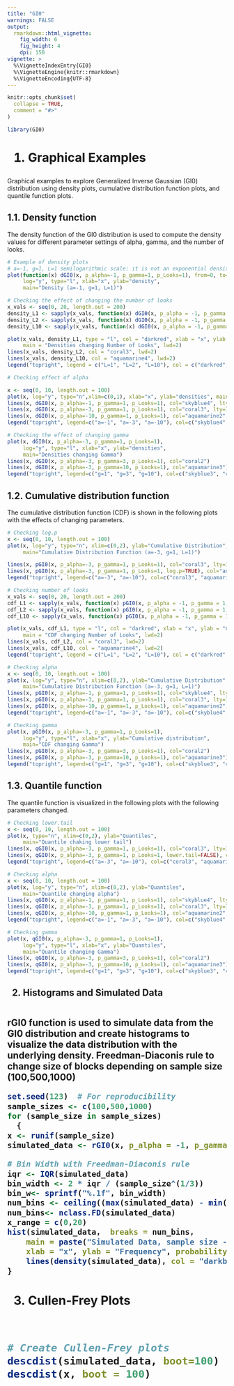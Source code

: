 ```yaml
---
title: "GI0"
warnings: FALSE
output: 
  rmarkdown::html_vignette:
    fig_width: 6
    fig_height: 4
    dpi: 150
vignette: >
  %\VignetteIndexEntry{GI0}
  %\VignetteEngine{knitr::rmarkdown}
  %\VignetteEncoding{UTF-8}
---
```


```r
knitr::opts_chunk$set(
  collapse = TRUE,
  comment = "#>"
)
```

```r
library(GI0)

```
<h1> 1. Graphical Examples</h1>

Graphical examples to explore Generalized Inverse Gaussian (GI0) distribution using density plots, cumulative distribution function plots, and quantile function plots.

<h2>1.1. Density function</h2>

The density function of the GI0 distribution is used to compute the density values for different parameter settings of alpha, gamma, and the number of looks.

```r
# Example of density plots
# a=-1, g=1, L=1 semilogarithmic scale: it is not an exponential density
plot(function(x) dGI0(x, p_alpha=-1, p_gamma=1, p_Looks=1), from=0, to=10, 
     log="y", type="l", xlab="x", ylab="density",
     main="Density (a=-1, g=1, L=1)")
```
```r
# Checking the effect of changing the number of looks
x_vals <- seq(0, 20, length.out = 200)
density_L1 <- sapply(x_vals, function(x) dGI0(x, p_alpha = -1, p_gamma = 1, p_Looks = 1))
density_L2 <- sapply(x_vals, function(x) dGI0(x, p_alpha = -1, p_gamma = 1, p_Looks = 2))
density_L10 <- sapply(x_vals, function(x) dGI0(x, p_alpha = -1, p_gamma = 1, p_Looks = 10))

plot(x_vals, density_L1, type = "l", col = "darkred", xlab = "x", ylab = "densities",
     main = "Densities changing Number of Looks", lwd=2)
lines(x_vals, density_L2, col = "coral3", lwd=2)
lines(x_vals, density_L10, col = "aquamarine4", lwd=2)
legend("topright", legend = c("L=1", "L=2", "L=10"), col = c("darkred", "coral3", "aquamarine4"), lty = 1)
```

```r

# Checking effect of alpha

x <- seq(0, 10, length.out = 100) 
plot(x, log="y", type="n",xlim=c(0,1), xlab="x", ylab="densities", main="Densities changing Alpha")
lines(x, dGI0(x, p_alpha=-1, p_gamma=1, p_Looks=1), col="skyblue4", lty=1,lwd=2)
lines(x, dGI0(x, p_alpha=-3, p_gamma=1, p_Looks=1), col="coral3", lty=1,lwd=2)
lines(x, dGI0(x, p_alpha=-10, p_gamma=1, p_Looks=1), col="aquamarine2", lty=1,lwd=2)
legend("topright", legend=c("a=-1", "a=-3", "a=-10"), col=c("skyblue4", "coral3", "aquamarine2"), lty=1)

```
```r
# Checking the effect of changing gamma
plot(x, dGI0(x, p_alpha=-3, p_gamma=1, p_Looks=1),  
     log="y", type="l", xlab="x", ylab="densities",
     main="Densities changing Gamma")
lines(x, dGI0(x, p_alpha=-3, p_gamma=3, p_Looks=1), col="coral2")
lines(x, dGI0(x, p_alpha=-3, p_gamma=10, p_Looks=1), col="aquamarine3")
legend("topright", legend=c("g=1", "g=3", "g=10"), col=c("skyblue3", "coral2", "aquamarine3"), lty=1)
```
<h2>1.2. Cumulative distribution function</h2>

The cumulative distribution function (CDF) is shown in the following plots with the effects of changing parameters.

```r
# Checking log.p
x <- seq(0, 10, length.out = 100) 
plot(x, log="y", type="n", xlim=c(0,2), ylab="Cumulative Distribution",
     main="Cumulative Distribution Function (a=-3, g=1, L=1)")

lines(x, pGI0(x, p_alpha=-3, p_gamma=1, p_Looks=1), col="coral3", lty=1,lwd=2)
lines(x, pGI0(x, p_alpha=-3, p_gamma=1, p_Looks=1, log.p=TRUE), col="aquamarine2", lty=1,lwd=2)
legend("topright", legend=c("a=-3", "a=-10"), col=c("coral3", "aquamarine2"), lty=1)

```
```r
# Checking number of looks
x_vals <- seq(0, 20, length.out = 200)
cdf_L1 <- sapply(x_vals, function(x) pGI0(x, p_alpha = -1, p_gamma = 1, p_Looks = 1))
cdf_L2 <- sapply(x_vals, function(x) pGI0(x, p_alpha = -1, p_gamma = 1, p_Looks = 2))
cdf_L10 <- sapply(x_vals, function(x) pGI0(x, p_alpha = -1, p_gamma = 1, p_Looks = 10))

plot(x_vals, cdf_L1, type = "l", col = "darkred", xlab = "x", ylab = "Cumulative distribution",
     main = "CDF changing Number of Looks", lwd=2)
lines(x_vals, cdf_L2, col = "coral3", lwd=2)
lines(x_vals, cdf_L10, col = "aquamarine4", lwd=2)
legend("topright", legend = c("L=1", "L=2", "L=10"), col = c("darkred", "coral3", "aquamarine4"), lty = 1)


```
```r
# Checking alpha
x <- seq(0, 10, length.out = 100) 
plot(x, log="y", type="n", xlim=c(0,2), ylab="Cumulative Distribution",
     main="Cumulative Distribution Function (a=-3, g=1, L=1)")
lines(x, pGI0(x, p_alpha=-1, p_gamma=1, p_Looks=1), col="skyblue4", lty=1,lwd=2)
lines(x, pGI0(x, p_alpha=-3, p_gamma=1, p_Looks=1), col="coral3", lty=1,lwd=2)
lines(x, pGI0(x, p_alpha=-10, p_gamma=1, p_Looks=1), col="aquamarine2", lty=1,lwd=2)
legend("topright", legend=c("a=-1", "a=-3", "a=-10"), col=c("skyblue4", "coral3", "aquamarine2"), lty=1)


```
```r
# Checking gamma
plot(x, pGI0(x, p_alpha=-3, p_gamma=1, p_Looks=1),  
     log="y", type="l", xlab="x", ylab="Cumulative distribution",
     main="CDF changing Gamma")
lines(x, pGI0(x, p_alpha=-3, p_gamma=3, p_Looks=1), col="coral2")
lines(x, pGI0(x, p_alpha=-3, p_gamma=10, p_Looks=1), col="aquamarine3")
legend("topright", legend=c("g=1", "g=3", "g=10"), col=c("skyblue3", "coral2", "aquamarine3"), lty=1)
```
<h2>1.3. Quantile function</h2>

The quantile function is visualized in the following plots with the following parameters  changed. 

```r
# Checking lower.tail
x <- seq(0, 10, length.out = 100) 
plot(x, type="n", xlim=c(0,2), ylab="Quantiles",
     main="Quantile chaking lower tail")
lines(x, qGI0(x, p_alpha=-3, p_gamma=1, p_Looks=1), col="coral3", lty=1,lwd=2)
lines(x, qGI0(x, p_alpha=-3, p_gamma=1, p_Looks=1, lower.tail=FALSE), col="aquamarine2", lty=1,lwd=2)
legend("topright", legend=c("a=-3", "a=-10"), col=c("coral3", "aquamarine2"), lty=1)

```

```r
# Checking alpha
x <- seq(0, 10, length.out = 100) 
plot(x, log="y", type="n", xlim=c(0,2), ylab="Quantiles",
     main="Quantile changing alpha")
lines(x, qGI0(x, p_alpha=-1, p_gamma=1, p_Looks=1), col="skyblue4", lty=1,lwd=2)
lines(x, qGI0(x, p_alpha=-3, p_gamma=1, p_Looks=1), col="coral3", lty=1,lwd=2)
lines(x, qGI0(x, p_alpha=-10, p_gamma=1, p_Looks=1), col="aquamarine2", lty=1,lwd=2)
legend("topright", legend=c("a=-1", "a=-3", "a=-10"), col=c("skyblue4", "coral3", "aquamarine2"), lty=1)


```
```r
# Checking gamma
plot(x, qGI0(x, p_alpha=-3, p_gamma=1, p_Looks=1),  
     log="y", type="l", xlab="x", ylab="Quantiles",
     main="Quantile changing Gamma")
lines(x, qGI0(x, p_alpha=-3, p_gamma=3, p_Looks=1), col="coral2")
lines(x, qGI0(x, p_alpha=-3, p_gamma=10, p_Looks=1), col="aquamarine3")
legend("topright", legend=c("g=1", "g=3", "g=10"), col=c("skyblue3", "coral2", "aquamarine3"), lty=1)
```
<h2>2. Histograms and Simulated Data<h2>

rGI0 function is used to simulate data from the GI0 distribution and create histograms to visualize the data distribution with the underlying density. Freedman-Diaconis rule to change size of blocks depending on sample size (100,500,1000)

```r
set.seed(123)  # For reproducibility
sample_sizes <- c(100,500,1000) 
for (sample_size in sample_sizes)
  {
x <- runif(sample_size)
simulated_data <- rGI0(x, p_alpha = -1, p_gamma = 1, p_Looks = 1)

# Bin Width with Freedman-Diaconis rule
iqr <- IQR(simulated_data)
bin_width <- 2 * iqr / (sample_size^(1/3))
bin_w<- sprintf("%.1f", bin_width)
num_bins <- ceiling((max(simulated_data) - min(simulated_data)) / bin_width)
num_bins<- nclass.FD(simulated_data)
x_range = c(0,20)
hist(simulated_data,  breaks = num_bins,
    main = paste("Simulated Data, sample size - ",sample_size,", num beans - ",num_bins) ,
    xlab = "x", ylab = "Frequency", probability = TRUE, col = "lightblue", xlim=c(0,20))
    lines(density(simulated_data), col = "darkblue",lwd=5)
}

```
<h1>3. Cullen-Frey Plots<h1>


```r
# Create Cullen-Frey plots
descdist(simulated_data, boot=100)
descdist(x, boot = 100)
```

